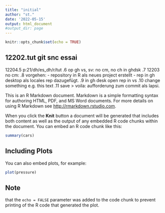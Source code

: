 ```yaml
---
title: "initial"
author: "st."
date: '2022-05-15'
output: html_document
#output_dir: page
---
```


```r
knitr::opts_chunk$set(echo = TRUE)
```

## 12202.tut git snc essai
12204.5
p:21/dh/es_dh/r/tut
.6 op gh vs, sv: no cm, no ch in ghdsk
.7 12203 no cm:
.8 vorgehen:
- repository in R als neues project erstellt
- rep in gh desktop als locales rep dazugefügt.
.9 in gh desk open rep in vs
.10 change something e.g. this text
.11 save > voila: aufforderung zum commit als lapsi.

This is an R Markdown document. Markdown is a simple formatting syntax for authoring HTML, PDF, and MS Word documents. For more details on using R Markdown see <http://rmarkdown.rstudio.com>.

When you click the **Knit** button a document will be generated that includes both content as well as the output of any embedded R code chunks within the document. You can embed an R code chunk like this:

```r
summary(cars)
```

## Including Plots

You can also embed plots, for example:

```r
plot(pressure)
```

## Note 
that the `echo = FALSE` parameter was added to the code chunk to prevent printing of the R code that generated the plot.
